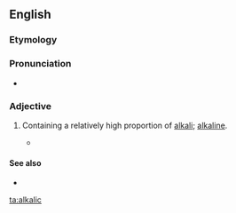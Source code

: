 ==English==

===Etymology===

{{suffix|alkali|ic}}

===Pronunciation===

* {{IPA|ælˈkælɪk}}

===Adjective===
{{en-adj}}

# {{context|geology|of a rock|lang=en}} Containing a relatively high proportion of [[alkali]]; [[alkaline]].
#* {{quote-book||Peter Morrison Vitousek|Nutrient Cycling and Limitation:  Hawai'i as a Model System|page=12|isbn=069111580X|url=http://books.google.com/books?id=4fZXNKC8FnMC|
passage=This rejuvenation-stage or post-erosional volcanism produces lava even more '''alkalic''' than late-stage volcanism.}}
====See also====
* {{pedialite|Igneous rock}}

[[ta:alkalic]]
